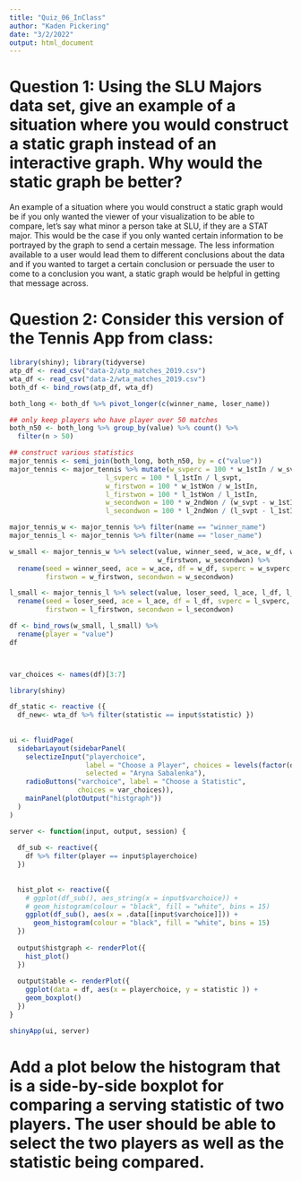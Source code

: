 ```yaml
---
title: "Quiz_06_InClass"
author: "Kaden Pickering"
date: "3/2/2022"
output: html_document
---
```


# Question 1: Using the SLU Majors data set, give an example of a situation where you would construct a static graph instead of an interactive graph. Why would the static graph be better?

An example of a situation where you would construct a static graph would be if you only wanted the viewer of your visualization to be able to compare, let's say what minor a person take at SLU, if they are a STAT major. This would be the case if you only wanted certain information to be portrayed by the graph to send a certain message. The less information available to a user would lead them to different conclusions about the data and if you wanted to target a certain conclusion or persuade the user to come to a conclusion you want, a static graph would be helpful in getting that message across. 

# Question 2: Consider this version of the Tennis App from class:

```r
library(shiny); library(tidyverse)
atp_df <- read_csv("data-2/atp_matches_2019.csv")
wta_df <- read_csv("data-2/wta_matches_2019.csv")
both_df <- bind_rows(atp_df, wta_df)

both_long <- both_df %>% pivot_longer(c(winner_name, loser_name))

## only keep players who have player over 50 matches
both_n50 <- both_long %>% group_by(value) %>% count() %>%
  filter(n > 50)

## construct various statistics
major_tennis <- semi_join(both_long, both_n50, by = c("value"))
major_tennis <- major_tennis %>% mutate(w_svperc = 100 * w_1stIn / w_svpt,
                        l_svperc = 100 * l_1stIn / l_svpt,
                        w_firstwon = 100 * w_1stWon / w_1stIn,
                        l_firstwon = 100 * l_1stWon / l_1stIn,
                        w_secondwon = 100 * w_2ndWon / (w_svpt - w_1stIn),
                        l_secondwon = 100 * l_2ndWon / (l_svpt - l_1stIn))

major_tennis_w <- major_tennis %>% filter(name == "winner_name")
major_tennis_l <- major_tennis %>% filter(name == "loser_name")

w_small <- major_tennis_w %>% select(value, winner_seed, w_ace, w_df, w_svperc,
                                     w_firstwon, w_secondwon) %>%
  rename(seed = winner_seed, ace = w_ace, df = w_df, svperc = w_svperc,
         firstwon = w_firstwon, secondwon = w_secondwon)

l_small <- major_tennis_l %>% select(value, loser_seed, l_ace, l_df, l_svperc, l_firstwon, l_secondwon)  %>%
  rename(seed = loser_seed, ace = l_ace, df = l_df, svperc = l_svperc,
         firstwon = l_firstwon, secondwon = l_secondwon)

df <- bind_rows(w_small, l_small) %>%
  rename(player = "value")
df



var_choices <- names(df)[3:7]

library(shiny)

df_static <- reactive ({ 
  df_new<- wta_df %>% filter(statistic == input$statistic) })
  
  
ui <- fluidPage(
  sidebarLayout(sidebarPanel(
    selectizeInput("playerchoice",
                   label = "Choose a Player", choices = levels(factor(df$player)),
                   selected = "Aryna Sabalenka"),
    radioButtons("varchoice", label = "Choose a Statistic",
                 choices = var_choices)),
    mainPanel(plotOutput("histgraph"))
  )
)

server <- function(input, output, session) {
  
  df_sub <- reactive({
    df %>% filter(player == input$playerchoice)
  })
  
  
  hist_plot <- reactive({
    # ggplot(df_sub(), aes_string(x = input$varchoice)) +
    # geom_histogram(colour = "black", fill = "white", bins = 15)
    ggplot(df_sub(), aes(x = .data[[input$varchoice]])) +
      geom_histogram(colour = "black", fill = "white", bins = 15)
  })
  
  output$histgraph <- renderPlot({
    hist_plot()
  })
  
  output$table <- renderPlot({
    ggplot(data = df, aes(x = playerchoice, y = statistic )) +
    geom_boxplot()
  })
}

shinyApp(ui, server)
```

# Add a plot below the histogram that is a side-by-side boxplot for comparing a serving statistic of two players. The user should be able to select the two players as well as the statistic being compared.


